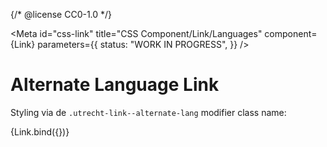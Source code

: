 {/* @license CC0-1.0 */}


<Meta
  id="css-link"
  title="CSS Component/Link/Languages"
  component={Link}
  parameters={{
    status: "WORK IN PROGRESS",
  }}
/>

# Alternate Language Link

Styling via de `.utrecht-link--alternate-lang` modifier class name:

<Canvas>
  <Story
    name="Alternate"
    args={{
      hrefLang: "en",
      lang: "en",
      textContent: "EN",
      title: "This page in English",
    }}
  >
    {Link.bind({})}
  </Story>
</Canvas>
